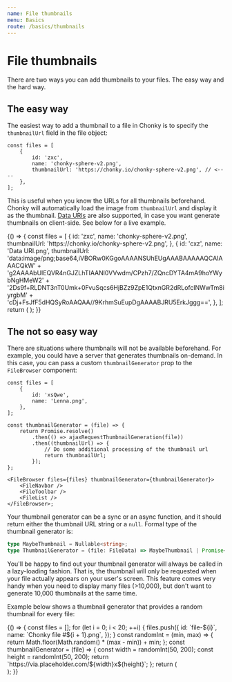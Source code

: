 ```yaml
---
name: File thumbnails
menu: Basics
route: /basics/thumbnails
---
```



# File thumbnails

There are two ways you can add thumbnails to your files. The easy way and the hard way.

## The easy way

The easiest way to add a thumbnail to a file in Chonky is to specify the
`thumbnailUrl` field in the file object:

```tsx
const files = [
    {
        id: 'zxc',
        name: 'chonky-sphere-v2.png',
        thumbnailUrl: 'https://chonky.io/chonky-sphere-v2.png', // <----
    },
];
```

This is useful when you know the URLs for all thumbnails beforehand. Chonky will
automatically load the image from `thumbnailUrl` and display it as the thumbnail. [Data
URIs](https://css-tricks.com/data-uris/) are also supported, in case you want generate
thumbnails on client-side. See below for a live example.

<Playground>
    {() => {
        const files = [
            {
                id: 'zxc',
                name: 'chonky-sphere-v2.png',
                thumbnailUrl: 'https://chonky.io/chonky-sphere-v2.png',
            },
            {
                id: 'cxz',
                name: 'Data URI.png',
                thumbnailUrl:
                    'data:image/png;base64,iVBORw0KGgoAAAANSUhEUgAAABAAAAAQCAIAAACQkW' +
                    'g2AAAAbUlEQVR4nGJZLhTIAANl0VVwdm/CPzh7/ZQncDYTA4mA9hoYWybNgHMeW2' +
                    '2Ds9f+RLDNT3nT0Umk+0FvuSqcs6HjBZz9ZpE1QtxnGR2dRLofclNWwTm8iyrgbM' +
                    'cDj+FsJfF5dHQSyRoAAQAA//9KrhmSuEupDgAAAABJRU5ErkJggg==',
            },
        ];
        return (
            <FileBrowser files={files}>
                <FileNavbar />
                <FileToolbar />
                <FileList />
            </FileBrowser>
        );
    }}
</Playground>

## The not so easy way

There are situations where thumbnails will not be available beforehand. For example, you
could have a server that generates thumbnails on-demand. In this case, you can pass a
custom `thumbnailGenerator` prop to the `FileBrowser` component:

```tsx
const files = [
    {
        id: 'xsQwe',
        name: 'Lenna.png',
    },
];

const thumbnailGenerator = (file) => {
    return Promise.resolve()
        .then(() => ajaxRequestThumbnailGeneration(file))
        .then((thumbnailUrl) => {
            // Do some additional processing of the thumbnail url
            return thumbnailUrl;
        });
};

<FileBrowser files={files} thumbnailGenerator={thumbnailGenerator}>
    <FileNavbar />
    <FileToolbar />
    <FileList />
</FileBrowser>;
```

Your thumbnail generator can be a sync or an async function, and it should return
either the thumbnail URL string or a `null`. Formal type of the thumbnail generator is:

```ts
type MaybeThumbnail = Nullable<string>;
type ThumbnailGenerator = (file: FileData) => MaybeThumbnail | Promise<MaybeThumbnail>;
```

You'll be happy to find out your thumbnail generator will always be called in a
lazy-loading fashion. That is, the thumbnail will only be requested when your file
actually appears on your user's screen. This feature comes very handy when you need to
display many files (>10,000), but don't want to generate 10,000 thumbnails at the same
time.

Example below shows a thumbnail generator that provides a random thumbnail for every
file:

<Playground>
    {() => {
        const files = [];
        for (let i = 0; i < 20; ++i) {
            files.push({
                id: `file-${i}`,
                name: `Chonky file #${i + 1}.png`,
            });
        }
        const randomInt = (min, max) => {
            return Math.floor(Math.random() * (max - min)) + min;
        };
        const thumbnailGenerator = (file) => {
            const width = randomInt(50, 200);
            const height = randomInt(50, 200);
            return `https://via.placeholder.com/${width}x${height}`;
        };
        return (
            <div style={{ height: 500 }}>
                <FileBrowser files={files} thumbnailGenerator={thumbnailGenerator}>
                    <FileNavbar />
                    <FileToolbar />
                    <FileList />
                </FileBrowser>
            </div>
        );
    }}
</Playground>
